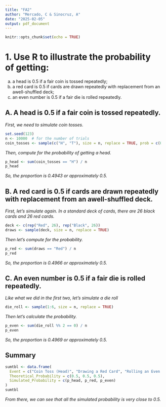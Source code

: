 ---
title: "FA2"
author: "Mercado, C & Sinocruz, A"
date: "2025-02-05"
output: pdf_document
---

```{r setup, include=FALSE}
knitr::opts_chunk$set(echo = TRUE)
```

# 1. Use R to illustrate the probability of getting:

(a) a head is 0.5 if a fair coin is tossed repeatedly;
(b) a red card is 0.5 if cards are drawn repeatedly with replacement from an awell-shuffled deck;
(c) an even number is 0.5 if a fair die is rolled repeatedly.

## A. A head is 0.5 if a fair coin is tossed repeatedly.

*First, we need to simulate coin tosses.*

```{r}
set.seed(123)
n <- 10000  # for the number of trials
coin_tosses <- sample(c("H", "T"), size = n, replace = TRUE, prob = c(0.5, 0.5))
```

*Then, compute for the probability of getting a head.*

```{r}
p_head <- sum(coin_tosses == "H") / n
p_head
```

*So, the proportion is 0.4943 or approximately 0.5.*

## B. A red card is 0.5 if cards are drawn repeatedly with replacement from an awell-shuffled deck.

*First, let's simulate again. In a standard deck of cards, there are 26 black cards and 26 red cards.*

```{r}

deck <- c(rep("Red", 26), rep("Black", 26)) 
draws <- sample(deck, size = n, replace = TRUE)
```

*Then let's compute for the probability.*

```{r}
p_red <- sum(draws == "Red") / n
p_red
```

*So, the proportion is 0.4966 or approximately 0.5.*

## C. An even number is 0.5 if a fair die is rolled repeatedly.

*Like what we did in the first two, let's simulate a die roll*

```{r}
die_roll <- sample(1:6, size = n, replace = TRUE)
```

*Then let's calculate the probability.*

```{r}
p_even <- sum(die_roll %% 2 == 0) / n
p_even
```

*So, the proportion is 0.4969 or approximately 0.5.*

## Summary

```{r}
sumtbl <- data.frame(
  Event = c("Coin Toss (Head)", "Drawing a Red Card", "Rolling an Even Number"),
  Theoretical_Probability = c(0.5, 0.5, 0.5),
  Simulated_Probability = c(p_head, p_red, p_even)
)
sumtbl

```

*From there, we can see that all the simulated probability is very close to 0.5.*
